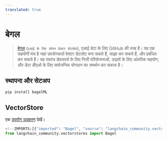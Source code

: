 ```yaml
---
translated: true
---
```


# बेगल

> [बेगल](https://www.bagel.net/) (`एआई के लिए ओपन वेक्टर डेटाबेस`), एआई डेटा के लिए GitHub की तरह है।
यह एक सहयोगी मंच है जहां उपयोगकर्ता वेक्टर डेटासेट बना सकते हैं,
साझा कर सकते हैं, और प्रबंधित कर सकते हैं। यह स्वतंत्र डेवलपर्स के लिए निजी परियोजनाओं, उद्यमों के लिए आंतरिक सहयोग, और डेटा डीएओ के लिए सार्वजनिक योगदान का समर्थन कर सकता है।

## स्थापना और सेटअप

```bash
pip install bagelML
```

## VectorStore

एक [उपयोग उदाहरण](/docs/integrations/vectorstores/bagel) देखें।

```python
<!--IMPORTS:[{"imported": "Bagel", "source": "langchain_community.vectorstores", "docs": "https://api.python.langchain.com/en/latest/vectorstores/langchain_community.vectorstores.bagel.Bagel.html", "title": "Bagel"}]-->
from langchain_community.vectorstores import Bagel
```
